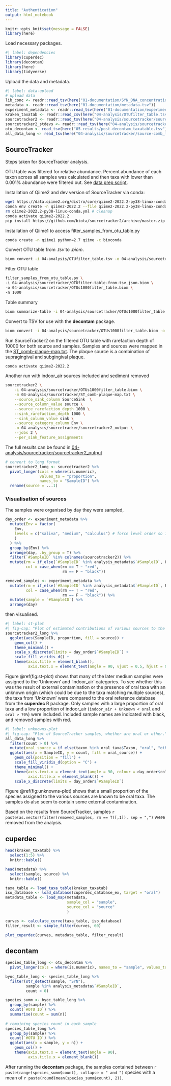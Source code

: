 ```yaml
---
title: "Authentication"
output: html_notebook
---
```


```r
knitr::opts_knit$set(message = FALSE)
library(here)
```

Load necessary packages.

```r
#| label: dependencies
library(cuperdec)
library(decontam)
library(here)
library(tidyverse)
```

Upload the data and metadata.

```r
#| label: data-upload
# upload data
lib_conc <- readr::read_tsv(here("01-documentation/SYN_DNA_concentrations.tsv")) # library concentrations
metadata <- readr::read_tsv(here("01-documentation/metadata.tsv"))
experiment_metadata <- readr::read_tsv(here("01-documentation/experiment-metadata.tsv"))
kraken_taxatab <- readr::read_csv(here("04-analysis/OTUfilter_table.tsv"))
sourcetracker2 <- readr::read_tsv(here("04-analysis/sourcetracker/sourcetracker2_output/mixing_proportions.txt"))
sourcetracker2_stdevs <- readr::read_tsv(here("04-analysis/sourcetracker/sourcetracker2_output/mixing_proportions_stds.txt")) 
otu_decontam <- read_tsv(here("05-results/post-decontam_taxatable.tsv"))
all_data_long <- read_tsv(here("04-analysis/sourcetracker/source-comb_long.tsv"))
```

## SourceTracker

Steps taken for SourceTracker analysis.

OTU table was filtered for relative abundance. Percent abundance of each taxon
across all samples was calculated and then taxa with lower than 0.001% abundance
were filtered out. See [data prep script](../02-scripts/01-dataprep.R).

Installation of Qiime2 and dev version of SourceTracker via conda:

```sh
wget https://data.qiime2.org/distro/core/qiime2-2022.2-py38-linux-conda.yml
conda env create -n qiime2-2022.2 --file qiime2-2022.2-py38-linux-conda.yml
rm qiime2-2022.2-py38-linux-conda.yml # cleanup
conda activate qiime2-2022.2
pip install https://github.com/biota/sourcetracker2/archive/master.zip
```

Installation of Qiime1 to access filter_samples_from_otu_table.py

```sh
conda create -n qiime1 python=2.7 qiime -c bioconda
```

Convert OTU table from *.tsv* to *.biom*.

```sh
biom convert -i 04-analysis/OTUfilter_table.tsv -o 04-analysis/sourcetracker/OTUfilter-table-from-tsv_json.biom --table-type="OTU table" --to-json
```

Filter OTU table

```sh
filter_samples_from_otu_table.py \
-i 04-analysis/sourcetracker/OTUfilter-table-from-tsv_json.biom \
-o 04-analysis/sourcetracker/OTUs1000filter_table.biom \
-n 1000
```

Table summary

```sh
biom summarize-table -i 04-analysis/sourcetracker/OTUs1000filter_table.biom > 04-analysis/sourcetracker/summary_OTUs1000filter-table.txt
```

Convert to TSV for use with the **decontam** package.

```sh
biom convert -i 04-analysis/sourcetracker/OTUs1000filter_table.biom -o 04-analysis/decontam/pre-decontam_OTUfiltered-table_from-biom.tsv --to-tsv
```

Run SourceTracker2 on the filtered OTU table with rarefaction depth of 10000
for both source and samples. Samples and sources were mapped in the
[ST_comb-plaque-map.txt](../04-analysis/sourcetracker/ST_comb-plaque-map.txt).
The plaque source is a combination of supragingival and subgingival plaque.

```sh
conda activate qiime2-2022.2
```

Another run with indoor_air sources included and sediment removed

```sh
sourcetracker2 \
    -i 04-analysis/sourcetracker/OTUs1000filter_table.biom \
    -m 04-analysis/sourcetracker/ST_comb-plaque-map.txt \
    --source_sink_column SourceSink  \
    --source_column_value source \
    --source_rarefaction_depth 1000 \
    --sink_rarefaction_depth 1000 \
    --sink_column_value sink \
    --source_category_column Env \
    -o 04-analysis/sourcetracker/sourcetracker2_output \
    --jobs 2 \
    --per_sink_feature_assignments
```

The full results can be found in [04-analysis/sourcetracker/sourcetracker2_output](../04-analysis/sourcetracker/sourcetracker2_output/)

```r
# convert to long format
sourcetracker2_long <- sourcetracker2 %>%
  pivot_longer(cols = where(is.numeric), 
               values_to = "proportion", 
               names_to = "SampleID") %>%
  rename(source = ...1)
```


### Visualisation of sources

The samples were organised by day they were sampled,

```r
day_order <- experiment_metadata %>%
  mutate(Env = factor(
    Env, 
    levels = c("saliva", "medium", "calculus") # force level order so it doesn't order alphabetically
    ) 
  ) %>% 
  group_by(Env) %>%
  arrange(day, .by_group = T) %>%
  filter(`#SampleID` %in% colnames(sourcetracker2)) %>%
  mutate(rm = if_else(`#SampleID` %in% analysis_metadata$`#SampleID`, F, T),
         col = case_when(rm == T ~ "red",
                         rm == F ~ "black"))

removed_samples <- experiment_metadata %>%
  mutate(rm = if_else(`#SampleID` %in% analysis_metadata$`#SampleID`, F, T),
         col = case_when(rm == T ~ "red",
                         rm == F ~ "black")) %>% 
  mutate(sample = `#SampleID`) %>%
  arrange(day)
```

then visualised.

```r
#| label: st-plot
#| fig-cap: "Plot of estimated contributions of various sources to the artificial calculus and artificial saliva samples. Samples are arranged from left to right by how late in the experiment they were sampled, with left being the earliest samples."
sourcetracker2_long %>% 
  ggplot(aes(SampleID, proportion, fill = source)) +
    geom_col() +
    theme_minimal() +
    scale_x_discrete(limits = day_order$`#SampleID`) +
    scale_fill_viridis_d() +
    theme(axis.title = element_blank(),
          axis.text.x = element_text(angle = 90, vjust = 0.5, hjust = 0.5, colour = day_order$col))
```

Figure \@ref(fig:st-plot) shows that many of the later medium samples were assigned
to the 'Unknown' and 'indoor_air' categories. To see whether this was the result of external
contamination or the presence of oral taxa with an unknown origin (which could be
due to the taxa matching multiple sources), the taxa from 'Unknown' were compared
to the oral reference database from the **cuperdec** R package. Only samples with
a large proportion of oral taxa and a low proportion of indoor_air
(`indoor_air + Unknown < oral` and `oral > 70%`) were included. Included sample
names are indicated with black, and removed samples with red.

```r
#| label: unknowns-plot
#| fig-cap: "Plot of SourceTracker samples, whether are oral or other."
all_data_long %>% 
  filter(count > 0) %>% 
  mutate(oral_source = if_else(taxon %in% oral_taxa$Taxon, "oral", "other")) %>%
  ggplot(aes(x = SampleID, y = count, fill = oral_source)) +
    geom_col(position = "fill") +
    scale_fill_viridis_d(option = "C") +
    theme_minimal() +
    theme(axis.text.x = element_text(angle = 90, colour = day_order$col),
          axis.title.x = element_blank()) +
    scale_x_discrete(limits = day_order$`#SampleID`)
```

Figure \@ref(fig:unknowns-plot) shows that a small proportion of the species
assigned to the various sources are known to be oral taxa. The samples do also
seem to contain some external contamination.

Based on the results from SourceTracker, samples
`r paste(as.vector(filter(removed_samples, rm == T)[,1]), sep = ",")`
were removed from the analysis.

## cuperdec

```r
head(kraken_taxatab) %>%
  select(1:5) %>%
  knitr::kable()
```

```r
head(metadata) %>%
  select(sample, source) %>%
  knitr::kable()
```

```r
taxa_table <- load_taxa_table(kraken_taxatab)
iso_database <- load_database(cuperdec_database_ex, target = "oral")
metadata_table <- load_map(metadata,
                           sample_col = "sample",
                           source_col = "source"
                           )

curves <- calculate_curve(taxa_table, iso_database)
filter_result <- simple_filter(curves, 60)
```

```r
plot_cuperdec(curves, metadata_table, filter_result)
```

## decontam

```r
species_table_long <- otu_decontam %>%
  pivot_longer(cols = where(is.numeric), names_to = "sample", values_to = "count")

byoc_table_long <- species_table_long %>% 
  filter(str_detect(sample, "SYN"),
         sample %in% analysis_metadata$`#SampleID`,
         count > 0)

species_summ <- byoc_table_long %>%
  group_by(sample) %>%
  count(`#OTU ID`) %>%
  summarise(count = sum(n))
  
# remaining species count in each sample
species_table_long %>% 
  group_by(sample) %>%
  count(`#OTU ID`) %>% 
  ggplot(aes(x = sample, y = n)) +
    geom_col() +
    theme(axis.text.x = element_text(angle = 90),
          axis.title.x = element_blank()) 
```

After running the **decontam** package, the samples contained between
`r paste(range(species_summ$count), collapse = " and ")`
species with a mean of
`r paste(round(mean(species_summ$count), 2))`.

